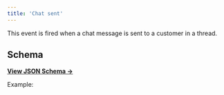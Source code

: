 ```yaml
---
title: 'Chat sent'
---
```


This event is fired when a chat message is sent to a customer in a thread.

## Schema

[**View JSON Schema →**](https://core-api.uk.plain.com/webhooks/schema/latest.json)

Example:

<Snippet file="webhooks/thread-chat-sent.mdx" />
